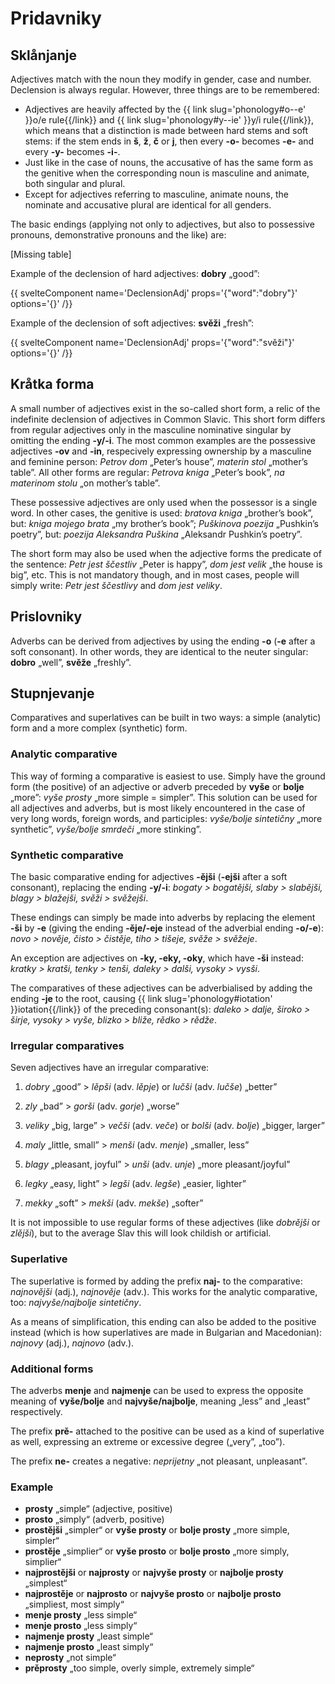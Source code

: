 # Pridavniky

## Sklånjanje

Adjectives match with the noun they modify in gender, case and number. Declension is always regular. However, three things are to be remembered:

- Adjectives are heavily affected by the {{ link slug='phonology#o--e' }}o/e rule{{/link}} and {{ link slug='phonology#y--ie' }}y/i rule{{/link}}, which means that a distinction is made between hard stems and soft stems: if the stem ends in **š**, **ž**, **č** or **j**, then every **-o-** becomes **-e-** and every **-y-** becomes **-i-**.
- Just like in the case of nouns, the accusative of has the same form as the genitive when the corresponding noun is masculine and animate, both singular and plural.
- Except for adjectives referring to masculine, animate nouns, the nominate and accusative plural are identical for all genders.

The basic endings (applying not only to adjectives, but also to possessive pronouns, demonstrative pronouns and the like) are:

[Missing table]

Example of the declension of hard adjectives: **dobry** „good”:

{{ svelteComponent name='DeclensionAdj' props='{"word":"dobry"}' options='{}' /}}

Example of the declension of soft adjectives: **svěži** „fresh”:

{{ svelteComponent name='DeclensionAdj' props='{"word":"svěži"}' options='{}' /}}

## Kråtka forma

A small number of adjectives exist in the so-called short form, a relic of the indefinite declension of adjectives in Common Slavic. This short form differs from regular adjectives only in the masculine nominative singular by omitting the ending **-y/-i**. The most common examples are the possessive adjectives **-ov** and **-in**, respecively expressing ownership by a masculine and feminine person: *Petrov dom* „Peter’s house”, *materin stol* „mother’s table”. All other forms are regular: *Petrova kniga* „Peter’s book”, *na materinom stolu* „on mother’s table”.

These possessive adjectives are only used when the possessor is a single word. In other cases, the genitive is used: *bratova kniga* „brother’s book”, but: *kniga mojego brata* „my brother’s book”; *Puškinova poezija* „Pushkin’s poetry”, but: *poezija Aleksandra Puškina* „Aleksandr Pushkin’s poetry”.

The short form may also be used when the adjective forms the predicate of the sentence: *Petr jest ščestliv* „Peter is happy”, *dom jest velik* „the house is big”, etc. This is not mandatory though, and in most cases, people will simply write: *Petr jest ščestlivy* and *dom jest veliky*.

## Prislovniky

Adverbs can be derived from adjectives by using the ending **-o** (**-e** after a soft consonant). In other words, they are identical to the neuter singular: **dobro** „well”, **svěže** „freshly”.

## Stupnjevanje

Comparatives and superlatives can be built in two ways: a simple (analytic) form and a more complex (synthetic) form.

### Analytic comparative

This way of forming a comparative is easiest to use. Simply have the ground form (the positive) of an adjective or adverb preceded by **vyše** or **bolje** „more”: *vyše prosty* „more simple = simpler”. This solution can be used for all adjectives and adverbs, but is most likely encountered in the case of very long words, foreign words, and participles: *vyše/bolje sintetičny* „more synthetic”, *vyše/bolje smrdeči* „more stinking”.

### Synthetic comparative

The basic comparative ending for adjectives **-ějši** (**-ejši** after a soft consonant), replacing the ending **-y/-i**: *bogaty > bogatějši, slaby > slabějši, blagy > blažejši, svěži > svěžejši*.

These endings can simply be made into adverbs by replacing the element **-ši** by **-e** (giving the ending **-ěje/-eje** instead of the adverbial ending **-o/-e**): *novo > nověje, čisto > čistěje, tiho > tišeje, svěže > svěžeje*.

An exception are adjectives on **-ky, -eky, -oky**, which have **-ši** instead: *kratky > kratši, tenky > tenši, daleky > dalši, vysoky > vysši*.

The comparatives of these adjectives can be adverbialised by adding the ending **-je** to the root, causing {{ link slug='phonology#iotation' }}iotation{{/link}} of the preceding consonant(s): *daleko > dalje, široko > širje, vysoky > vyše, blizko > bliže, rědko > rědže*.

### Irregular comparatives

Seven adjectives have an irregular comparative:

1. *dobry* „good” > *lěpši* (adv. *lěpje*) or *lučši* (adv. *lučše*) „better”

2. *zly* „bad” > *gorši* (adv. *gorje*) „worse”

3. *veliky* „big, large” > *večši* (adv. *veče*) or *bolši* (adv. *bolje*) „bigger, larger”

4. *maly* „little, small” > *menši* (adv. *menje*) „smaller, less”

5. *blagy* „pleasant, joyful” > *unši* (adv. *unje*) „more pleasant/joyful”

6. *legky* „easy, light” > *legši* (adv. *legše*) „easier, lighter”

7. *mekky* „soft” > *mekši* (adv. *mekše*) „softer”

It is not impossible to use regular forms of these adjectives (like *dobrějši* or *zlějši*), but to the average Slav this will look childish or artificial.

### Superlative

The superlative is formed by adding the prefix **naj-** to the comparative: *najnovějši* (adj.), *najnověje* (adv.). This works for the analytic comparative, too: *najvyše/najbolje sintetičny*.

As a means of simplification, this ending can also be added to the positive instead (which is how superlatives are made in Bulgarian and Macedonian): *najnovy* (adj.), *najnovo* (adv.).

### Additional forms

The adverbs **menje** and **najmenje** can be used to express the opposite meaning of **vyše/bolje** and **najvyše/najbolje**, meaning „less” and „least” respectively.

The prefix **prě-** attached to the positive can be used as a kind of superlative as well, expressing an extreme or excessive degree („very”, „too”).

The prefix **ne-** creates a negative: *neprijetny* „not pleasant, unpleasant”.

### Example

- **prosty** „simple“ (adjective, positive)
- **prosto** „simply“ (adverb, positive)
- **prostějši** „simpler“ or **vyše prosty** or **bolje prosty** „more simple, simpler“
- **prostěje** „simplier“ or **vyše prosto** or **bolje prosto** „more simply, simplier“
- **najprostějši** or **najprosty** or **najvyše prosty** or **najbolje prosty** „simplest“
- **najprostěje** or **najprosto** or **najvyše prosto** or **najbolje prosto** „simpliest, most simply“
- **menje prosty** „less simple“
- **menje prosto** „less simply“
- **najmenje prosty** „least simple“
- **najmenje prosto** „least simply“
- **neprosty** „not simple“
- **prěprosty** „too simple, overly simple, extremely simple“
